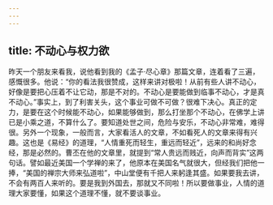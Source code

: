 ```yaml
---
---
---
```

title: 不动心与权力欲
---




昨天一个朋友来看我，说他看到我的《孟子·尽心章》那篇文章，连着看了三遍，感慨很多。他说：“你的看法我很赞成，这样来讲对极啦！从前有些人讲不动心，好像是要把心压着不让它动，那是不对的。不动心是要能做到临事不动心，才是真不动心。”事实上，到了利害关头，这个事业可做不可做？很难下决心。真正的定力，是要在这个时候能不动心，如果能够做到，那么打坐那个不动心，在佛学上讲已是小乘之道，不算什么了。要知道处世之间，危险与安乐，不动心非常难，难得很。另外一个现象，一般而言，大家看活人的文章，不如看死人的文章来得有兴趣。这也是《易经》的道理，“人情重死而轻生，重远而轻近”，远来的和尚好念经，那是必然的。曹丕在他的文章里，就提到“常人贵远而贱近，向声而背实”这两句话。譬如最近美国一个学禅的来了，他原本在美国名气就很大，但经我们把他一捧，“美国的禅宗大师来弘道啦”，中山堂便有千把人来躬逢其盛。如果要我去讲，不会有两百人来听的。要是我到外国去，那就又不同啦！所以要做事业，人情的道理大家要懂，如果这个道理不懂，就不要谈事业。